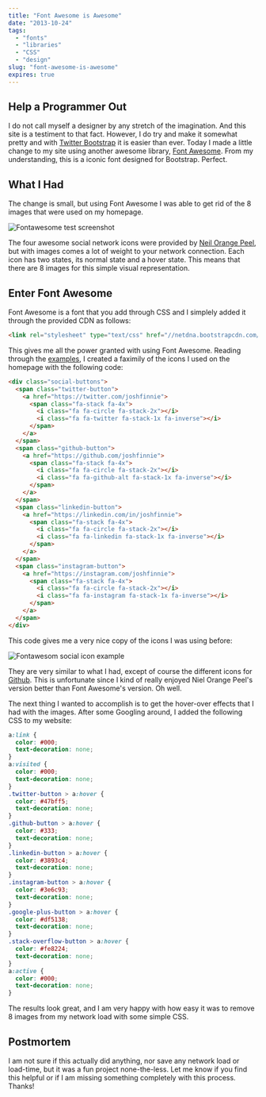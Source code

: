 ```yaml
---
title: "Font Awesome is Awesome"
date: "2013-10-24"
tags:
  - "fonts"
  - "libraries"
  - "CSS"
  - "design"
slug: "font-awesome-is-awesome"
expires: true
---
```



## Help a Programmer Out

I do not call myself a designer by any stretch of the imagination. And this site is a testiment to that fact. However, I do try and make it somewhat pretty and with [Twitter Bootstrap](http://getbootstrap.com/) it is easier than ever. Today I made a little change to my site using another awesome library, [Font Awesome](http://fontawesome.io/). From my understanding, this is a iconic font designed for Bootstrap. Perfect.

## What I Had

The change is small, but using Font Awesome I was able to get rid of the 8 images that were used on my homepage.

<img src={homepageScreenshot.src} alt="Fontawesome test screenshot" />

The four awesome social network icons were provided by [Neil Orange Peel](http://www.neilorangepeel.com/free-social-icons/), but with images comes a lot of weight to your network connection. Each icon has two states, its normal state and a hover state. This means that there are 8 images for this simple visual representation.

## Enter Font Awesome

Font Awesome is a font that you add through CSS and I simplely added it through the provided CDN as follows:

```html
<link rel="stylesheet" type="text/css" href="//netdna.bootstrapcdn.com/font-awesome/4.0.0/css/font-awesome.min.css" />
```

This gives me all the power granted with using Font Awesome. Reading through the [examples](http://fontawesome.io/examples/), I created a faximily of the icons I used on the homepage with the following code:

```html
<div class="social-buttons">
  <span class="twitter-button">
    <a href="https://twitter.com/joshfinnie">
      <span class="fa-stack fa-4x">
        <i class="fa fa-circle fa-stack-2x"></i>
        <i class="fa fa-twitter fa-stack-1x fa-inverse"></i>
      </span>
    </a>
  </span>
  <span class="github-button">
    <a href="https://github.com/joshfinnie">
      <span class="fa-stack fa-4x">
        <i class="fa fa-circle fa-stack-2x"></i>
        <i class="fa fa-github-alt fa-stack-1x fa-inverse"></i>
      </span>
    </a>
  </span>
  <span class="linkedin-button">
    <a href="https://linkedin.com/in/joshfinnie">
      <span class="fa-stack fa-4x">
        <i class="fa fa-circle fa-stack-2x"></i>
        <i class="fa fa-linkedin fa-stack-1x fa-inverse"></i>
      </span>
    </a>
  </span>
  <span class="instagram-button">
    <a href="https://instagram.com/joshfinnie">
      <span class="fa-stack fa-4x">
        <i class="fa fa-circle fa-stack-2x"></i>
        <i class="fa fa-instagram fa-stack-1x fa-inverse"></i>
      </span>
    </a>
  </span>
</div>
```

This code gives me a very nice copy of the icons I was using before:

<img src={newSocialIcons.src} alt="Fontawesom social icon example" />

They are very similar to what I had, except of course the different icons for [Github](http://github.com). This is unfortunate since I kind of really enjoyed Niel Orange Peel's version better than Font Awesome's version. Oh well.

The next thing I wanted to accomplish is to get the hover-over effects that I had with the images. After some Googling around, I added the following CSS to my website:

```css
a:link {
  color: #000;
  text-decoration: none;
}
a:visited {
  color: #000;
  text-decoration: none;
}
.twitter-button > a:hover {
  color: #47bff5;
  text-decoration: none;
}
.github-button > a:hover {
  color: #333;
  text-decoration: none;
}
.linkedin-button > a:hover {
  color: #3893c4;
  text-decoration: none;
}
.instagram-button > a:hover {
  color: #3e6c93;
  text-decoration: none;
}
.google-plus-button > a:hover {
  color: #df5138;
  text-decoration: none;
}
.stack-overflow-button > a:hover {
  color: #fe8224;
  text-decoration: none;
}
a:active {
  color: #000;
  text-decoration: none;
}
```

The results look great, and I am very happy with how easy it was to remove 8 images from my network load with some simple CSS.

## Postmortem

I am not sure if this actually did anything, nor save any network load or load-time, but it was a fun project none-the-less. Let me know if you find this helpful or if I am missing something completely with this process. Thanks!
